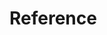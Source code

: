 # Reference


<ul className='grid grid-cols-1 md:grid-cols-2 lg:grid-cols-3 xl:grid-cols-4 gap-4 -ml-6'>
<ReferenceCard
    title="last"
    description="Get latest data point by providing symbol and field tag."
    url="reference/last"
    command="true"
/>
<ReferenceCard
    title="hist"
    description="Get historical data by providing symbol and field tag."
    url="reference/hist"
    command="true"
/>
</ul>
